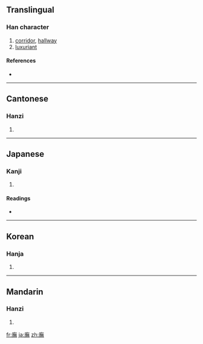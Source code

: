 {{also|庑}}
==Translingual==

===Han character===
{{Han char|rn=53|rad=广|as=12|sn=15|four=0023<sub>1</sub>|canj=戈人廿火 (IOTF)}}

# [[corridor]], [[hallway]]
# [[luxuriant]]

====References====
* {{Han ref|kx=0351.010|dkj=09491|dj=0662.040|hdz=20902.030|uh=5EE1|ud=24289|bh=E575|bd=58741}}

----

==Cantonese==

===Hanzi===
{{yue-hanzi|jyut=|y=mou4, mou5|sim=庑}}

# {{defn|Cantonese|sort=广12}}

----

==Japanese==

===Kanji===
{{ja-kanji|grade=|rs=广12}}

# {{defn|Japanese|sort=广12}}

====Readings====
* {{ja-readings|on=[[ぶ]] (bu)|kun=[[ひさし]] (hisashi)}}

----

==Korean==

===Hanja===
{{ko-hanja|hangeul=무|rv=mu|mr=mu}}

# {{defn|Korean|sort=广12}}

----

==Mandarin==

===Hanzi===
{{cmn-hanzi|sim=庑|pin=[[wǔ]] ([[wu3]])|wg=wu<sup>3</sup>}}

# {{defn|Mandarin|sort=广12}}

[[fr:廡]]
[[ja:廡]]
[[zh:廡]]